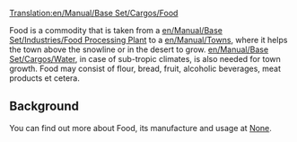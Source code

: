 [[Translation:en/Manual/Base Set/Cargos/Food]]

{{en/Cargo|name=Food
|image=en/Foodprocplant.png
|produced=[[en/Manual/Base Set/Industries/Food Processing Plant]]
|accepted=[[en/Manual/Towns]]
}}

Food is a commodity that is taken from a [[en/Manual/Base Set/Industries/Food Processing Plant]] to a [[en/Manual/Towns]], where it helps the town above the snowline or in the desert to grow. [[en/Manual/Base Set/Cargos/Water]], in case of sub-tropic climates, is also needed for town growth. Food may consist of flour, bread, fruit, alcoholic beverages, meat products et cetera.

==Background==
You can find out more about Food, its manufacture and usage at [https://www.wikipedia.org/wiki/Food None].